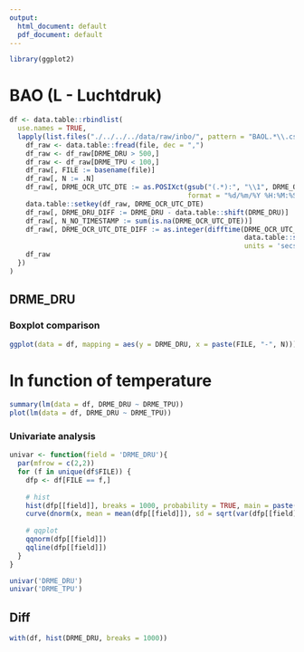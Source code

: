 ```yaml
---
output:
  html_document: default
  pdf_document: default
---
```


```r
library(ggplot2)
```

# BAO (L - Luchtdruk)

```r
df <- data.table::rbindlist(
  use.names = TRUE,
  lapply(list.files("./../../../data/raw/inbo/", pattern = "BAOL.*\\.csv", full.names = TRUE), function(file) {
    df_raw <- data.table::fread(file, dec = ",")
    df_raw <- df_raw[DRME_DRU > 500,]
    df_raw <- df_raw[DRME_TPU < 100,]
    df_raw[, FILE := basename(file)]
    df_raw[, N := .N]
    df_raw[, DRME_OCR_UTC_DTE := as.POSIXct(gsub("(.*):", "\\1", DRME_OCR_UTC_DTE),
                                            format = "%d/%m/%Y %H:%M:%S %z", tz = 'UTC')]
    data.table::setkey(df_raw, DRME_OCR_UTC_DTE)
    df_raw[, DRME_DRU_DIFF := DRME_DRU - data.table::shift(DRME_DRU)]
    df_raw[, N_NO_TIMESTAMP := sum(is.na(DRME_OCR_UTC_DTE))]
    df_raw[, DRME_OCR_UTC_DTE_DIFF := as.integer(difftime(DRME_OCR_UTC_DTE, 
                                                          data.table::shift(DRME_OCR_UTC_DTE), 
                                                          units = 'secs'))]
    df_raw
  })
)
```

## DRME_DRU

### Boxplot comparison

```r
ggplot(data = df, mapping = aes(y = DRME_DRU, x = paste(FILE, "-", N))) + geom_boxplot() + coord_flip()
```

# In function of temperature

```r
summary(lm(data = df, DRME_DRU ~ DRME_TPU))
plot(lm(data = df, DRME_DRU ~ DRME_TPU))
```

### Univariate analysis

```r
univar <- function(field = 'DRME_DRU'){
  par(mfrow = c(2,2))
  for (f in unique(df$FILE)) {
    dfp <- df[FILE == f,]
    
    # hist
    hist(dfp[[field]], breaks = 1000, probability = TRUE, main = paste(f, ':', field))
    curve(dnorm(x, mean = mean(dfp[[field]]), sd = sqrt(var(dfp[[field]]))), add = TRUE, col = 'red')
    
    # qqplot
    qqnorm(dfp[[field]])
    qqline(dfp[[field]])
  }
}
```


```r
univar('DRME_DRU')
univar('DRME_TPU')
```

## Diff

```r
with(df, hist(DRME_DRU, breaks = 1000))
```
